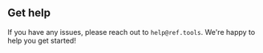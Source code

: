 ## Get help

If you have any issues, please reach out to `help@ref.tools`. We're happy to help you get started!
